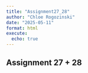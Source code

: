 ```yaml
---
title: "Assignment27_28"
author: "Chloe Rogozinski"
date: "2025-05-11"
format: html
execute:
  echo: true
---
```


## Assignment 27 + 28
